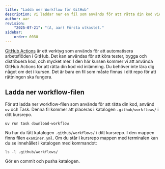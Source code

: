 ```yaml
---
title: "Ladda ner Workflow för GitHub" 
description: Vi laddar ner en fil som används för att rätta din kod vid inlämning.
author: aar
revision:
    "2025-07-21": "(A, aar) Första utkastet."
sidebar:
    order: 0080
---
```



[GitHub Actions](https://github.com/features/actions) är ett verktyg som används för att automatisera arbetsflöden i GitHub. Det kan användas för att köra tester, bygga och distribuera kod, och mycket mer. I den här kursen kommer vi att använda GitHub Actions för att rätta din kod vid inlämning. Du behöver inte lära dig något om det i kursen. Det är bara en fil som måste finnas i ditt repo för att rättningen ska fungera.



## Ladda ner workflow-filen

För att ladda ner workflow-filen som används för att rätta din kod, använd `uv` och Task. Denna fil kommer att placeras i katalogen `.github/workflows/` i ditt kursrepo.

```console title="Ladda ner workflow-filen"
uv run task download-workflow
```

Nu har du fått katalogen `.github/workflows/` i ditt kursrepo. I den mappen finns filen `examiner.yml`. Om du står i kursrepo mappen med terminalen kan du se innehållet i katalogen med kommandot:

```console title="Visa innehållet i katalogen"
ls -l .github/workflows/
```

Gör en commit och pusha katalogen.
